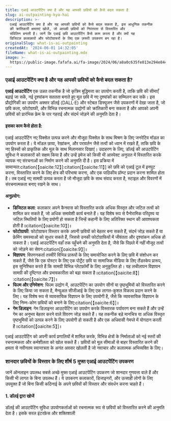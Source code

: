```yaml
---
title: एआई आउटपेंटिंग क्या है और यह आपकी छवियों को कैसे बदल सकता है
slug: ai-outpainting-kya-hai
description: >-
  एआई आउटपेंटिंग क्या है और यह आपकी छवियों को कैसे बदल सकता है, इस आधुनिक तकनीक
  की क्रांतिकारी क्षमताएं खोजें, जो आपकी छवियों को निरंतरता से विस्तारित और
  संविलिन बनाती है। जानें कि एआई छवि आउटपेंटिंग कैसे काम करता है और क्यों यह
  डिजिटल कलाकारों और फोटोग्राफरों के लिए एक ज़रूरी उपकरण बन रहा है।
originalSlug: what-is-ai-outpainting
createdAt: '2024-06-01 14:32:05'
fileName: what-is-ai-outpainting.mdx
image: >-
  https://public-image.fafafa.ai/fa-image/2024/06/a8a0c635fe013e294e844f629758c3a5.webp
---
```




### एआई आउटपेंटिंग क्या है और यह आपकी छवियों को कैसे बदल सकता है?

**एआई आउटपेंटिंग** एक उन्नत तकनीक है जो कृत्रिम बुद्धिमत्ता का उपयोग करती है, ताकि छवि की सीमाएँ बढ़ाई जा सकें, नई दृश्यांकन सततता बनाते हुए मूल छवि में नए दृश्यांकों का सम्मिलन कर सकें। इस प्रौद्योगिकी का उपयोग अक्सर डॉलई (DALL·E) और स्टेबल डिफ्यूजन जैसे उपकरणों में देखा जाता है, जो छवि कला, फोटोग्राफी, और विभिन्न रचनात्मक उद्योगों को क्रांतिकारी बना सकता है और आपको अपनी छवियों को प्रारंभिक फ्रेम के पार गहराई और संदर्भ जोड़ने की अनुमति देता है।

#### इसका काम कैसे होता है:
एआई आउटपेंटिंग नए पिक्सेल उत्पन्न करने और मौजूदा पिक्सेल के साथ मिश्रण के लिए जनरेटिव मॉडल का उपयोग करता है। ये मॉडल छाया, रेखांकन, और परावर्तन जैसे तत्वों को ध्यान में रखते हैं, ताकि छवि के नए हिस्सों को प्राकृतिक और मूल के साथ मिलानसार दिखाएं। उदाहरण के लिए, डॉलई की आउटपेंटिंग सुविधा ने कलाकारों को सक्षम किया है और उन्हें इमेज को किसी भी आस्पेक्ट अनुपात में विस्तारित करके व्यापक नए संरचनाओं का निर्माण करने की अनुमति दी है। इस प्रक्रिया में सामान्यत:citation[【oaicite:12】]&#8203;&#8203;:citation[【oaicite:11】]&#8203; को छवि को एआई टूल में इनपुट करना, विस्तारित करने के लिए क्षेत्र की परिभाषा करना, और एक पाठिकीय प्रॉम्प्ट प्रदान करना शामिल होता है। तब एआई नए सामग्री उत्पन्न करता है जो मौजूदा छवि के साथ संवाद करता है, स्टाइल और विवरणों में संरचनात्मकता बनाए रखने के साथ।

#### अनुप्रयोग:
- **डिजिटल कला**: कलाकार अपने कैनवास को विस्तारित करके अधिक विस्तृत और जटिल तत्वों को शामिल कर सकते हैं, जो अधिक समावेशी कार्य बनाते हैं। यह विशेष रूप से पैनोरामिक परिदृश्य या जटिल स्थितियों के लिए प्रयोगी हो सकता है जिन्हें कहानी के लिए अतिरिक्त स्थान की आवश्यकता होती है॥citation[【oaicite:10】]&#8203;॥
- **फोटोग्राफी**: फोटोग्राफर विस्तार करके अपनी छवियों को बेहतर बना सकते हैं, संदर्भ जोड़ सकते हैं या फ्रेमिंग समस्याओं को सुधार सकते हैं, जिससे उनकी फोटोग्राफियों में जीवंतता और दृश्यांकन अधिक हो सकता है। एआई आउटपेंटिंग वहाँ तक पहुँचने की अनुमति देता है, जैसे कि पिछले में नहीं मौजूद तत्वों को जोड़ने का सेवन&#8203;:citation[【oaicite:9】]&#8203;॥
- **विज्ञापन**: विपणनकर्ता तस्वीरें विभिन्न प्रारूपों के लिए समायोजित करने के लिए छवि में संशोधन कर सकते हैं, जैसे कि एक पोस्टर के लिए एक पोर्ट्रेट छवि या सामाजिक मीडिया के लिए लैंडस्केप प्रारूप, इस सुनिश्चित करते हैं कि सामग्री विभिन्न प्लेटफ़ॉर्मों के लिए अनुकूलित हो। यह लचीलापन विज्ञापन सामग्री की दृष्टिगत और प्रभावकारीता को बढ़ा सकता है॥citation[【oaicite:8】]&#8203;&#8203;:citation[【oaicite:7】]&#8203;॥
- **फिल्म और एनिमेशन**: फिल्म उद्योग में, आउटपेंटिंग का उपयोग सीनों या पृष्ठभूमियों को विस्तारित करने के लिए किया जा सकता है, मैन्युअल सीजीआई के लिए एक लागत-कुशल विकल्प प्रदान करने के लिए। यह विशेष रूप से व्यावसायिक विज्ञापन के लिए उपयोगी है, जैसे कि व्यावसायिक विज्ञापन के लिए निम्न-कोण छवियों को बनाने के लिए&#8203;:citation[【oaicite:6】]&#8203;॥
- **गेम डिज़ाइन**: गेम डिज़ाइनर आउटपेंटिंग का उपयोग करके विस्तारक पर्यावरण बना सकते हैं और उन्हें गेम का अनुभव बेहतर करने वाले विवरण जोड़ सकते हैं। यह तकनीक बड़े मानचित्र या अधिक विस्तृत पृष्ठभूमियों को उत्पन्न करने के लिए उपयोगी हो सकती है और एक अधिवासी गेमप्ले में योगदान करती है॥citation[【oaicite:5】]&#8203;॥

एआई आउटपेंटिंग को अपनी कार्य प्रणालियों में शामिल करके, विभिन्न क्षेत्रों के निर्माताओं को नई स्तरों की रचनात्मकता और कर्मशीलता को खोल सकते हैं। छवियों को मूल सीमाओं से बाहर विस्तारित करने की क्षमता से नवीनतम स्वान्तत्रता के अनंत अवसर खोलती है जो नवाचार और कलात्मक अभिव्यक्ति के लिए।

### शानदार छवियों के विस्तार के लिए शीर्ष 5 मुफ्त एआई आउटपेंटिंग उपकरण

जानें ऑनलाइन उपलब्ध सबसे अच्छे मुफ्त एआई आउटपेंटिंग उपकरण जो शानदार गुणवत्ता वाले हैं और किसी भी लागत के बिना उपलब्ध हैं। ये उपकरण कलाकारों, डिजाइनरों, और उत्साही लोगों के लिए उपयुक्त हैं जो बिना किसी कठिनाई के अपने छवियों की विस्तार और संवर्धन करना चाहते हैं।

#### 1. डॉलई द्वारा खोजें
डॉलई की आउटपेंटिंग सुविधा उपयोगकर्ताओं को रचनात्मक रूप से छवियों को विस्तारित करने की अनुमति देता है। इसके सरल इंटरफ़ेस और शक्तिशाली